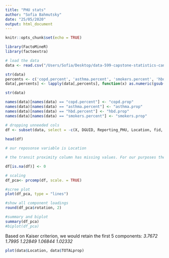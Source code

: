 ```yaml
---
title: "PHU stats"
author: "Sofia Bahmutsky"
date: "25/05/2020"
output: html_document
---
```


```r
knitr::opts_chunk$set(echo = TRUE)
```

```R
library(FactoMineR)
library(factoextra)

# load the data
data <- read.csv("/Users/Sofia/Desktop/data-599-capstone-statistics-canada/data/PMD-en/PHU_FINAL_prop.csv")

str(data)
percents <- c('copd.percent', 'asthma.percent', 'smokers.percent', 'hbd.percent')
data[,percents] <- lapply(data[,percents], function(x) as.numeric(gsub("[\\%,]", "", x))/100)

str(data)

names(data)[names(data) == "copd.percent"] <- "copd.prop"
names(data)[names(data) == "asthma.percent"] <- "asthma.prop"
names(data)[names(data) == "hbd.percent"] <- "hbd.prop"
names(data)[names(data) == "smokers.percent"] <- "smokers.prop"

# dropping unneeded cols
df <- subset(data, select = -c(X, DGUID, Reporting_PHU, Location, fid, DBUID, PRUID_x, CSDUID_x, CMAUID_x, CMAPUID_x, HR_UID, DAUID, lon, lat, transit_na, suppressed))
             
head(df)
```

```r
# our reposonse variable is Location

# the transit proximity column has missing values. For our purposes they can be changed to zeroes. missing values means that there is no data collected for transit proximity.

df[is.na(df)] <- 0

# scaling
df_pca<- prcomp(df, scale. = TRUE)

#scree plot
plot(df_pca, type = "lines")

#show all component loadings
round(df_pca$rotation, 2)

#summary and biplot
summary(df_pca)
#biplot(df_pca)
```

Based on Kaiser criterion, we would retain the first 5 components: *3.7672 1.7995 1.22849 1.06844 1.02332* 

```r
plot(data$Location, data$TOTALprop)
```
